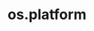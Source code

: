 ---
id: "node_med_009"
questionType: "MULTIPLE_CHOICE"
title: "os.platform"
description: "What does os.platform() return?"
difficulty: "MEDIUM"
category: "Node.js"
options:
  - "The system’s hostname"
  - "The OS architecture"
  - "The OS platform name"
  - "The CPU usage"
correctAnswer: 2
---